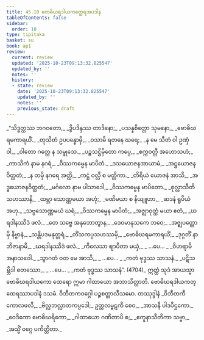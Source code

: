 ```yaml
---
title: 45.10 ဗောဓိဃရဒါယကတ္ထေရအပဒါန
tableOfContents: false
sidebar:
  order: 10
type: tipitaka
basket: su
book: ap1
review:
  current: review
  updated: '2025-10-23T09:13:32.825547'
  updated_by: ''
  notes: ''
  history:
  - state: review
    date: '2025-10-23T09:13:32.825547'
    updated_by: ''
    notes: ''
    previous_state: draft
---
```



<ReviewStatus review={frontmatter.review} showDetails={true} />

<HypothesisAnnotation frontmatter={frontmatter} />

<DynamicBreadcrumb />

<Division number="69" book="ap1" e="ch" v="20" p="434">

<Paragraph number="5861" type="verses" book="ap1">
_“သိဒ္ဓတ္ထဿ ဘဂဝတော,_  
_ဒွိပဒိန္ဒဿ တာဒိနော;_  
_ပသန္နစိတ္တော သုမနော,_  
_ဗောဓိဃရမကာရယိံ._  

</Paragraph>

</Division>
<Division number="70" book="ap1" e="ch" v="20" p="434">

<Paragraph number="5862" type="verses" book="ap1">
_တုသိတံ ဥပပန္နောမှိ,_  
_ဝသာမိ ရတနေ ဃရေ;_  
_န မေ သီတံ ဝါ ဥဏှံ ဝါ,_  
_ဝါတော ဂတ္တေ န သမ္ဖုသေ._  

</Paragraph>

</Division>
<Division number="71" book="ap1" e="ch" v="20" p="434">

<Paragraph number="5863" type="verses" book="ap1">
_ပဉ္စသဋ္ဌိမှိတော ကပ္ပေ,_  
_စက္ကဝတ္တီ အဟောသဟံ;_  
_ကာသိကံ နာမ နဂရံ,_  
_ဝိဿကမ္မေန မာပိတံ._  

</Paragraph>

</Division>
<Division number="72" book="ap1" e="ch" v="20" p="435">

<Paragraph number="5864" type="verses" book="ap1">
_ဒသယောဇနအာယာမံ,_  
_အဋ္ဌယောဇနဝိတ္ထတံ;_  
_န တမှိ နဂရေ အတ္ထိ,_  
_ကဋ္ဌံ ဝလ္လီ စ မတ္တိကာ._  

</Paragraph>

</Division>
<Division number="73" book="ap1" e="ch" v="20" p="435">

<Paragraph number="5865" type="verses" book="ap1">
_တိရိယံ ယောဇနံ အာသိ,_  
_အဒ္ဓယောဇနဝိတ္ထတံ;_  
_မင်္ဂလော နာမ ပါသာဒေါ,_  
_ဝိဿကမ္မေန မာပိတော._  

</Paragraph>

</Division>
<Division number="74" book="ap1" e="ch" v="20" p="435">

<Paragraph number="5866" type="verses" book="ap1">
_စုလ္လာသီတိသဟဿာနိ,_  
_ထမ္ဘာ သောဏ္ဏမယာ အဟုံ;_  
_မဏိမယာ စ နိယျူဟာ,_  
_ဆဒနံ ရူပိယံ အဟု._  

</Paragraph>

</Division>
<Division number="75" book="ap1" e="ch" v="20" p="435">

<Paragraph number="5867" type="verses" book="ap1">
_သဗ္ဗသောဏ္ဏမယံ ဃရံ,_  
_ဝိဿကမ္မေန မာပိတံ;_  
_အဇ္ဈာဝုတ္ထံ မယာ ဧတံ,_  
_ဃရဒါနဿိဒံ ဖလံ._  

</Paragraph>

</Division>
<Division number="76" book="ap1" e="ch" v="20" p="435">

<Paragraph number="5868" type="verses" book="ap1">
_တေ သဗ္ဗေ အနုဘောတွာန,_  
_ဒေဝမာနုသကေ ဘဝေ;_  
_အဇ္ဈပတ္တောမှိ နိဗ္ဗာနံ,_  
_သန္တိပဒမနုတ္တရံ._  

</Paragraph>

</Division>
<Division number="77" book="ap1" e="ch" v="20" p="435">

<Paragraph number="5869" type="verses" book="ap1">
_တိံသကပ္ပသဟဿမှိ,_  
_ဗောဓိဃရမကာရယိံ;_  
_ဒုဂ္ဂတိံ နာဘိဇာနာမိ,_  
_ဃရဒါနဿိဒံ ဖလံ._  

</Paragraph>

</Division>
<Division number="78" book="ap1" e="ch" v="20" p="435">

<Paragraph number="5870" type="verses" book="ap1">
_ကိလေသာ ဈာပိတာ မယှံ,_  
_ …ပေ… _  
_ဝိဟရာမိ အနာသဝေါ._  

</Paragraph>

</Division>
<Division number="79" book="ap1" e="ch" v="20" p="435">

<Paragraph number="5871" type="verses" book="ap1">
_သွာဂတံ ဝတ မေ အာသိ,_  
_ …ပေ… _  
_ကတံ ဗုဒ္ဓဿ သာသနံ._  

</Paragraph>

</Division>
<Division number="80" book="ap1" e="ch" v="20" p="435">

<Paragraph number="5872" type="verses" book="ap1">
_ပဋိသမ္ဘိဒါ စတဿော,_  
_ …ပေ… _  
_ကတံ ဗုဒ္ဓဿ သာသနံ”. (4704)_  

</Paragraph>

<Paragraph number="5873" book="ap1">
ဣတ္ထံ သုဒံ အာယသ္မာ ဗောဓိဃရဒါယကော ထေရော ဣမာ ဂါထာယော အဘာသိတ္ထာတိ.

</Paragraph>
</Division>

<Paragraph number="5874" type="center" book="ap1">
ဗောဓိဃရဒါယကတ္ထေရဿာပဒါနံ ဒသမံ.



</Paragraph>

<Paragraph number="5875" type="center" book="ap1">
ဝိဘီတကဝဂ္ဂေါ ပဉ္စစတ္တာလီသမော.



</Paragraph>

<Paragraph number="5876" type="center" book="ap1">
တဿုဒ္ဒါနံ


</Paragraph>

<Paragraph number="5877" type="verses" book="ap1">
_ဝိဘီတကီ ကောလဖလီ,_  
_ဗိလ္လဘလ္လာတကပ္ပဒေါ;_  
ဥတ္တလမ္ဗဋကီ စေဝ,_  
_အာသနီ ပါဒပီဌကော._  

</Paragraph>

<Paragraph number="5878" type="verses" book="ap1">
_ဝေဒိကော ဗောဓိဃရိကော,_  
_ဂါထာယော ဂဏိတာပိ စ;_  
_ဧကူနာသီတိကာ သဗ္ဗာ,_  
_အသ္မိံ ဝဂ္ဂေ ပကိတ္တိတာ._
</Paragraph>